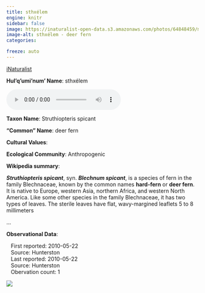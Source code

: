 ```yaml
---
title: sthxélem
engine: knitr
sidebar: false
image: https://inaturalist-open-data.s3.amazonaws.com/photos/64848459/medium.jpg
image-alt: sthxélem - deer fern
categories:

freeze: auto
---
```


<div role="img" class="imerss-photo" style="background-image: url(https://inaturalist-open-data.s3.amazonaws.com/photos/64848459/medium.jpg)" 
 alt="sthxélem - deer fern">
 <a href="https://www.inaturalist.org/taxa/774894" target="_blank" class="taxonDisplay-iNat-extern">iNaturalist<span class="external-link"></span></a>
</div>

**Hul'q'umi'num' Name**: sthxélem

<audio controls>
  <source src="../../NA" type="audio/mpeg">
</audio>

**Taxon Name**: Struthiopteris spicant

**"Common" Name**: deer fern

**Cultural Values**:

:::{layout-nrow=1}

:::

**Ecological Community**: Anthropogenic

**Wikipedia summary**:
<p class="mw-empty-elt">
</p>

<p><i><b>Struthiopteris spicant</b></i>, syn. <i><b>Blechnum spicant</b></i>, is a species of fern in the family Blechnaceae, known by the common names <b>hard-fern</b> or <b>deer fern</b>.  It is native to Europe, western Asia, northern Africa, and western North America. Like some other species in the family Blechnaceae, it has two types of leaves. The sterile leaves have flat, wavy-margined leaflets 5 to 8 millimeters</p>...

**Observational Data**:

|    First reported: 2010-05-22

|    Source: Hunterston

|    Last reported: 2010-05-22

|    Source: Hunterston

|    Obervation count: 1

![](community_dist.png)
